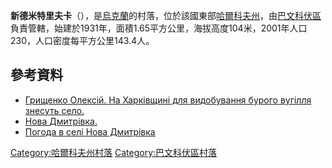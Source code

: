 {{coord|48|57|26|N|37|9|20|E|scale:100000_region:UA|display=title}}

'''新德米特里夫卡'''（{{lang-uk|Нова Дмитрівка}}），是[[烏克蘭|烏克蘭]]的村落，位於該國東部[[哈爾科夫州|哈爾科夫州]]，由[[巴文科伏區|巴文科伏區]]負責管轄，始建於1931年，面積1.65平方公里，海拔高度104米，2001年人口230，人口密度每平方公里143.4人。

==參考資料==
*[https://web.archive.org/web/20160304140905/http://www.sq.com.ua/ukr/news/ekonomika/06.03.2012/na_harkivschini_dlya_vidobuvannya_burogo_vugillya_znesut_selo/ Грищенко Олексій. На Харківщині для видобування бурого вугілля знесуть село.]
* [http://gska2.rada.gov.ua/pls/z7502/A005?rdat1=09.01.2009&rf7571=32216 Нова Дмитрівка.]{{dead link|date=2018年3月 |bot=InternetArchiveBot |fix-attempted=yes }}
* [http://weather.in.ua/ua/har'kovskaja/17058 Погода в селі Нова Дмитрівка] {{Wayback|url=http://weather.in.ua/ua/har%27kovskaja/17058 |date=20160323024240 }}

{{DEFAULTSORT:Нова Дмитрівка}}
[[Category:哈爾科夫州村落|Category:哈爾科夫州村落]]
[[Category:巴文科伏區村落|Category:巴文科伏區村落]]


{{Kharkiv-geo-stub}}